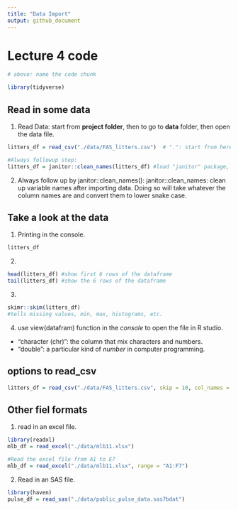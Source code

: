 ```yaml
---
title: "Data Import"
output: github_document
---
```

# Lecture 4 code

```r
# above: name the code chunk

library(tidyverse)
```


## Read in some data

1. Read Data: start from **project folder**, then to go to **data** folder, then open the data file.
```r
litters_df = read_csv("./data/FAS_litters.csv")  # ".": start from here (project folder), "/": go to

#Always followup step: 
litters_df = janitor::clean_names(litters_df) #load "janitor" package, then use "clean_name()" function
```

2. Always follow up by janitor::clean_names():
janitor::clean_names: clean up variable names after importing data. Doing so will take whatever the column names are and convert them to lower snake case.

## Take a look at the data

1. Printing in the console.
```r
litters_df
```
2. 
```r
head(litters_df) #show first 6 rows of the dataframe
tail(litters_df) #show the 6 rows of the dataframe
```
3. 
```r
skimr::skim(litters_df) 
#tells missing values, min, max, histograms, etc.

```
4. use view(datafram) function in the _console_ to open the file in R studio.

 - "character (chr)": the column that mix characters and numbers.
 - "double": a particular kind of _number_ in computer programming.
 
## options to read_csv
```r
litters_df = read_csv("./data/FAS_litters.csv", skip = 10, col_names = FALSE) #skip first 10 rows, and don't show the column names
```

## Other fiel formats

1. read in an excel file.
```r
library(readxl)
mlb_df = read_excel("./data/mlb11.xlsx")

#Read the excel file from A1 to E7
mlb_df = read_excel("./data/mlb11.xlsx", range = "A1:F7")

```

2. Read in an SAS file.
```r
library(haven)
pulse_df = read_sas("./data/public_pulse_data.sas7bdat")
```

